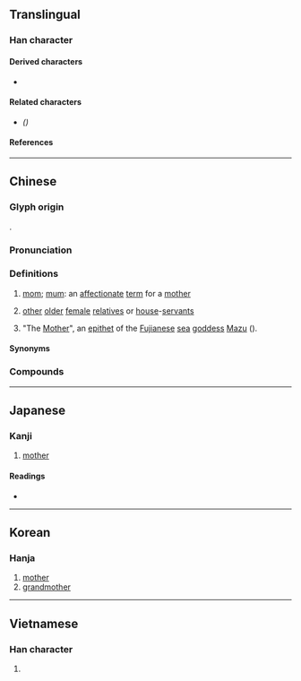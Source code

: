 {{also|妈}}
{{character info/new}}
==Translingual==

===Han character===
{{Han char|rn=38|rad=女|as=10|sn=13|four=41427|canj=VSQF|ids=⿰女馬}}

====Derived characters====
* {{l|mul|[[𢢷]]}}

====Related characters====
* {{l|mul|[[妈]]}} ''({{w|Simplified Chinese}})''

====References====
{{Han ref|kx=0268.210|dkj=06590|dj=0535.400|hdz=21070.120|uh=5ABD}}

----

==Chinese==
{{zh-forms|s=妈}}

===Glyph origin===
{{Han etym}}
{{Han compound|女|馬|ls=psc|c1=s|c2=p}}.

===Pronunciation===
{{zh-pron
|m=mā
|dg=ма1
|c=maa1,maa4,maa2,maa5
|h=pfs=
|md=mă
|mn=má/qz,xm:mâ/xm,zz:ma
|mn-t=ma1/ma5
|w=1'ma
|x=ma1
|mc=y
|oc=y
|cat=n,pn
}}

===Definitions===
{{zh-hanzi}}

# [[mom]]; [[mum]]: an [[affectionate]] [[term]] for a [[mother]]
# {{lb|zh|usually with qualifier}} [[other]] [[older]] [[female]] [[relative]]s or [[house]]-[[servant]]s
# {{lb|zh|religion}} "The [[mother|Mother]]", an [[epithet]] of the [[Fujian]]ese [[sea]] [[goddess]] [[Mazu]] ({{zh-l|媽祖|tr=-}}).

====Synonyms====
{{zh-dial|媽媽}}
{{zh-dial|媽媽-2}}

===Compounds===
{{zh-der|他媽的|大媽媽|媽媽|乾媽|媽祖|全職媽媽|亂兒媽|媽媽教室|大媽|媽媽令兒|小老媽|奶媽|媽兒|媽祖婆|媽咪|後媽|小媽兒|姨媽|媽媽論兒|媽媽頭|媽祖誕辰|嬤嬤媽|媽祖生|媽子|媽媽樂|姑媽|婆婆媽媽|七娘媽|不婚媽媽|爹媽|未婚媽媽|移民媽媽|星媽|死爹哭媽|道媽媽子|陳媽媽|阿媽|罵爺罵媽|舅媽|老媽子|觀音媽|老媽|老阿媽|黑區媽區}}

----

==Japanese==

===Kanji===
{{ja-kanji|grade=|rs=女10}}

# [[mother]]

====Readings====
* {{ja-readings
|goon=も
|kanon=ぼ
|kanyoon=ま
|kun=はは-}}

----

==Korean==

===Hanja===
{{ko-hanja|hangeul=마|rv=ma|mr=ma}}

# [[mother]]
# [[grandmother]]

----

==Vietnamese==

===Han character===
{{vi-hantu|[[mụ]], [[má]], [[mã]], [[mợ]], [[ma]]|rs=女10}}

# {{rfdef|lang=vi|sort=女10}}